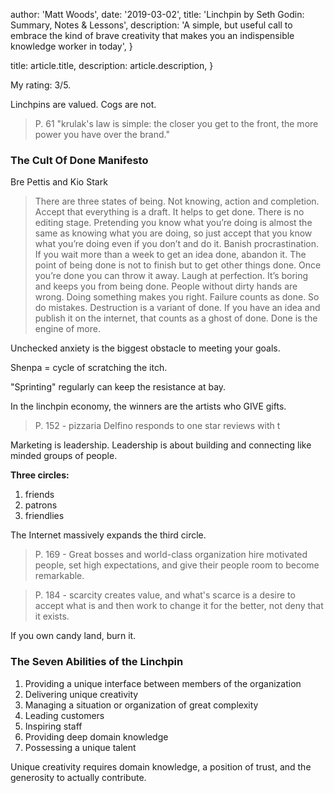 
  author: 'Matt Woods',
  date: '2019-03-02',
  title: 'Linchpin by Seth Godin: Summary, Notes & Lessons',
  description:
    'A simple, but useful call to embrace the kind of brave creativity that makes you an indispensible knowledge worker in today',
}

  title: article.title,
  description: article.description,
}


My rating: 3/5.

Linchpins are valued. Cogs are not.

> P. 61 "krulak's law is simple: the closer you get to the front, the more power you have over the brand."

### The Cult Of Done Manifesto
Bre Pettis and Kio Stark

> There are three states of being.
> Not knowing, action and completion.
> Accept that everything is a draft.
> It helps to get done.
> There is no editing stage.
> Pretending you know what you’re doing
> is almost the same as knowing what you
> are doing, so just accept that you know
> what you’re doing even if you don’t
> and do it.
> Banish procrastination. If you wait more
> than a week to get an idea done, abandon it.
> The point of being done is not to finish but
> to get other things done.
> Once you’re done you can throw it away.
> Laugh at perfection. It’s boring and keeps
> you from being done.
> People without dirty hands are wrong.
> Doing something makes you right.
> Failure counts as done. So do mistakes.
> Destruction is a variant of done.
> If you have an idea and publish it on the
> internet, that counts as a ghost of done.
> Done is the engine of more.

Unchecked anxiety is the biggest obstacle to meeting your goals.

Shenpa = cycle of scratching the itch.

"Sprinting" regularly can keep the resistance at bay.

In the linchpin economy, the winners are the artists who GIVE gifts.

> P. 152 - pizzaria Delfino responds to one star reviews with t

Marketing is leadership. Leadership is about building and connecting like minded groups of people.

**Three circles:**
1. friends
2. patrons
3. friendlies

The Internet massively expands the third circle.

> P. 169 - Great bosses and world-class organization hire motivated people, set high expectations, and give their people room to become remarkable.

> P. 184 - scarcity creates value, and what's scarce is a desire to accept what is and then work to change it for the better, not deny that it exists.

If you own candy land, burn it.

### The Seven Abilities of the Linchpin
1. Providing a unique interface between members of the organization
2. Delivering unique creativity
3. Managing a situation or organization of great complexity
4. Leading customers
5. Inspiring staff
6. Providing deep domain knowledge
7. Possessing a unique talent

Unique creativity requires domain knowledge, a position of trust, and the generosity to actually contribute.
